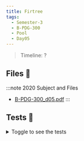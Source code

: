```yaml
---
title: Firtree
tags:
  - Semester-3
  - B-PDG-300
  - Pool
  - Day05
---
```

> Timeline: ?


## Files 📂

:::note 2020 Subject and Files
- [B-PDG-300_d05.pdf](https://github.com/Studio-17/Epitech-Subjects/raw/main/Semester-3/B-PDG-300/Pool/Day05/B-PDG-300_d05.pdf)
:::

## Tests 🤖
<details>
  <summary>Toggle to see the tests</summary>
  <div>
Yo
  </div>
</details>

